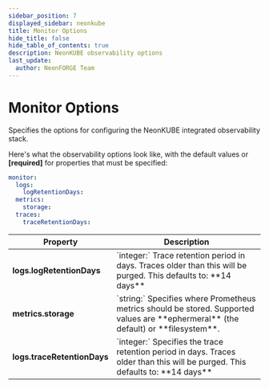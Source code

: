 ```yaml
---
sidebar_position: 7
displayed_sidebar: neonkube
title: Monitor Options
hide_title: false
hide_table_of_contents: true
description: NeonKUBE observability options
last_update:
  author: NeonFORGE Team
---
```



# Monitor Options

Specifies the options for configuring the NeonKUBE integrated observability
stack.

Here's what the observability options look like, with the default values or
**[required]** for properties that must be specified:

```yaml
monitor:
  logs:
    logRetentionDays:
  metrics:
    storage:
  traces:
    traceRetentionDays:
```

<table>
  <thead>
    <th>Property</th>
    <th>Description</th>
  </thead>
<tr>
    <td>
    <b>logs.logRetentionDays</b>
    </td>
    <td>
    `integer:` Trace retention period in days. Traces older than this will
    be purged. This defaults to: **14 days**
    </td>
</tr>
<tr>
    <td>
    <b>metrics.storage</b>
    </td>
    <td>
    `string:` Specifies where Prometheus metrics should be stored. Supported
    values are **ephermeral** (the default) or **filesystem**.
    </td>
</tr>
<tr>
    <td>
    <b>logs.traceRetentionDays</b>
    </td>
    <td>
    `integer:` Specifies the trace retention period in days. Traces older
    than this will be purged. This defaults to: **14 days**
    </td>
</tr>
</table>
